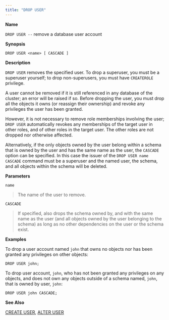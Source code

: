 ```yaml
---
title: "DROP USER"
---
```


<div id="drop_user" class="registered_link"></div>

**Name**

`DROP USER --` remove a database user account

**Synopsis**

```text
DROP USER <name> [ CASCADE ]
```

**Description**

`DROP USER` removes the specified user. To drop a superuser, you must be a superuser yourself; to drop non-superusers, you must have `CREATEROLE` privilege.

A user cannot be removed if it is still referenced in any database of the cluster; an error will be raised if so. Before dropping the user, you must drop all the objects it owns (or reassign their ownership) and revoke any privileges the user has been granted.

However, it is not necessary to remove role memberships involving the user; `DROP USER` automatically revokes any memberships of the target user in other roles, and of other roles in the target user. The other roles are not dropped nor otherwise affected.

Alternatively, if the only objects owned by the user belong within a schema that is owned by the user and has the same name as the user, the `CASCADE` option can be specified. In this case the issuer of the `DROP USER name CASCADE` command must be a superuser and the named user, the schema, and all objects within the schema will be deleted.

**Parameters**

`name`

> The name of the user to remove.

`CASCADE`

> If specified, also drops the schema owned by, and with the same name as the user (and all objects owned by the user belonging to the schema) as long as no other dependencies on the user or the schema exist.

**Examples**

To drop a user account named `john` that owns no objects nor has been granted any privileges on other objects:

```text
DROP USER john;
```

To drop user account, `john`, who has not been granted any privileges on any objects, and does not own any objects outside of a schema named, `john`, that is owned by user, `john`:

```text
DROP USER john CASCADE;
```

**See Also**

[CREATE USER](#create_user), [ALTER USER](#alter_user_identified_by)
